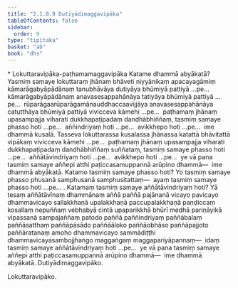 ```yaml
---
title: "2.1.8.9 Dutiyādimaggavipāka"
tableOfContents: false
sidebar:
  order: 9
type: "tipitaka"
basket: "ab"
book: "dhs"
---
```



<DynamicBreadcrumb />

<Paragraph type="center" book="dhs">
* Lokuttaravipāka-paṭhamamaggavipāka
</Paragraph>


<Division number="553" book="dhs">

<Paragraph number="1048" book="dhs">
Katame dhammā abyākatā? Yasmiṃ samaye lokuttaraṃ jhānaṃ bhāveti niyyānikaṃ apacayagāmiṃ kāmarāgabyāpādānaṃ tanubhāvāya dutiyāya bhūmiyā pattiyā …pe…  kāmarāgabyāpādānaṃ anavasesappahānāya tatiyāya bhūmiyā pattiyā …pe…  rūparāgaarūparāgamānauddhaccaavijjāya anavasesappahānāya catutthāya bhūmiyā pattiyā vivicceva kāmehi …pe…  paṭhamaṃ jhānaṃ upasampajja viharati dukkhapaṭipadaṃ dandhābhiññaṃ, tasmiṃ samaye phasso hoti …pe…  aññindriyaṃ hoti …pe…  avikkhepo hoti …pe…  ime dhammā kusalā. Tasseva lokuttarassa kusalassa jhānassa katattā bhāvitattā vipākaṃ vivicceva kāmehi …pe…  paṭhamaṃ jhānaṃ upasampajja viharati dukkhapaṭipadaṃ dandhābhiññaṃ suññataṃ, tasmiṃ samaye phasso hoti …pe…  aññātāvindriyaṃ hoti …pe…  avikkhepo hoti …pe…  ye vā pana tasmiṃ samaye aññepi atthi paṭiccasamuppannā arūpino dhammā—  ime dhammā abyākatā.
</Paragraph>

</Division>
<Division number="554" book="dhs">

<Paragraph number="1049" book="dhs">
Katamo tasmiṃ samaye phasso hoti? Yo tasmiṃ samaye phasso phusanā samphusanā samphusitattaṃ—  ayaṃ tasmiṃ samaye phasso hoti …pe… .
</Paragraph>

</Division>
<Division number="555" book="dhs">

<Paragraph number="1050" book="dhs">
Katamaṃ tasmiṃ samaye aññātāvindriyaṃ hoti? Yā tesaṃ aññātāvīnaṃ dhammānaṃ aññā paññā pajānanā vicayo pavicayo dhammavicayo sallakkhaṇā upalakkhaṇā paccupalakkhaṇā paṇḍiccaṃ kosallaṃ nepuññaṃ vebhabyā cintā upaparikkhā bhūrī medhā pariṇāyikā vipassanā sampajaññaṃ patodo paññā paññindriyaṃ paññābalaṃ paññāsatthaṃ paññāpāsādo paññāāloko paññāobhāso paññāpajjoto paññāratanaṃ amoho dhammavicayo sammādiṭṭhi dhammavicayasambojjhaṅgo maggaṅgaṃ maggapariyāpannaṃ—  idaṃ tasmiṃ samaye aññātāvindriyaṃ hoti …pe…  ye vā pana tasmiṃ samaye aññepi atthi paṭiccasamuppannā arūpino dhammā—  ime dhammā abyākatā.

</Paragraph>
</Division>

<Paragraph number="1051" type="center" book="dhs">
Dutiyādimaggavipāko.

  
Lokuttaravipāko.
</Paragraph>